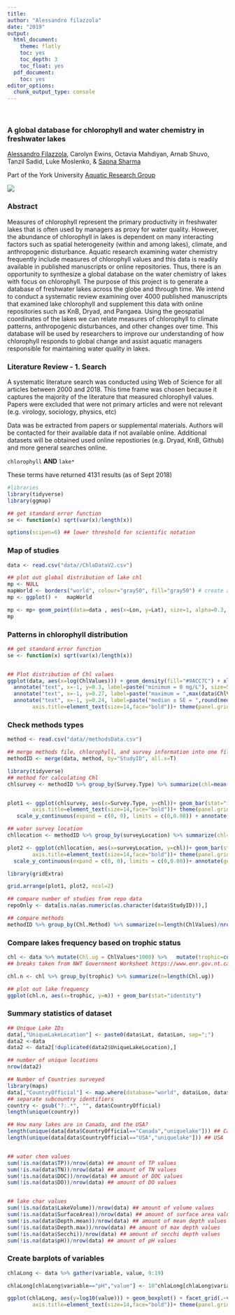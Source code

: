 ```yaml
---
title:
author: "Alessandro filazzola"
date: "2019"
output:
  html_document:
    theme: flatly
    toc: yes
    toc_depth: 3
    toc_float: yes
  pdf_document:
    toc: yes
editor_options: 
  chunk_output_type: console
---
```

<br>  

### A global database for chlorophyll and water chemistry in freshwater lakes 

[Alessandro Filazzola](http://www.filazzola.info/), Carolyn Ewins, Octavia Mahdiyan, Arnab Shuvo, Tanzil Sadid, Luke Moslenko, & [Sapna Sharma](https://sharmalab.wordpress.com/)

Part of the York University [Aquatic Research Group](http://www.yorkaquaticresearch.ca/)

![](./lake.jpg)
<br> 

### Abstract

Measures of chlorophyll represent the primary productivity in freshwater lakes that is often used by managers as proxy for water quality. However, the abundance of chlorophyll in lakes is dependent on many interacting factors such as spatial heterogeneity (within and among lakes), climate, and anthropogenic disturbance. Aquatic research examining water chemistry frequently include measures of chlorophyll values and this data is readily available in published manuscripts or online repositories. Thus, there is an opportunity to synthesize a global database on the water chemistry of lakes with focus on chlorophyll. The purpose of this project is to generate a database of freshwater lakes across the globe and through time. We intend to conduct a systematic review examining over 4000 published manuscripts that examined lake chlorophyll and supplement this data with online repositories such as KnB, Dryad, and Pangaea. Using the geospatial coordinates of the lakes we can relate measures of chlorophyll to climate patterns, anthropogenic disturbances, and other changes over time. This database will be used by researchers to improve our understanding of how chlorophyll responds to global change and assist aquatic managers responsible for maintaining water quality in lakes. 

### Literature Review - 1. Search

A systematic literature search was conducted using Web of Science for all articles between 2000 and 2018. This time frame was chosen because it captures the majority of the literature that measured chlorophyll values. Papers were excluded that were not primary articles and were not relevant (e.g. virology, sociology, physics, etc)

Data was be extracted from papers or supplemental materials. Authors will be contacted for their available data if not available online. Additional datasets will be obtained used online repostiories (e.g. Dryad, KnB, Github) and more general searches online. 

`chlorophyll`
**AND** 
`lake*`

These terms have returned 4131 results (as of Sept 2018) 

```r
#libraries
library(tidyverse)
library(ggmap)

## get standard error function
se <- function(x) sqrt(var(x)/length(x))

options(scipen=6) ## lower threshold for scientific notation
```


### Map of studies
```r

data <- read.csv("data//ChlaDataV2.csv")

## plot out global distribution of lake chl
mp <- NULL
mapWorld <- borders("world", colour="gray50", fill="gray50") # create a layer of borders
mp <- ggplot() +   mapWorld

mp <- mp+ geom_point(data=data , aes(x=Lon, y=Lat), size=1, alpha=0.3, color="#176117") + xlab("Longitude") + ylab("Latitude")
mp

```


### Patterns in chlorophyll distribution
```r

## get standard error function
se <- function(x) sqrt(var(x)/length(x))


## Plot distribution of Chl values
ggplot(data, aes(x=log(ChlValues))) + geom_density(fill="#9ACC7C") + xlab("Log transformed Chlorophyll a (mg/L)") + ylab("Frequency of observered values") + 
  annotate("text", x=-1, y=0.3, label=paste("minimum = 0 mg/L"), size=5) + ## min
  annotate("text", x=-1, y=0.27, label=paste("maximum = ",max(data$ChlValues), "mg/L"), size=5)  + ## max
  annotate("text", x=-1, y=0.24, label=paste("median ± SE = ",round(median(data$ChlValues),3), "±", formatC(round(se(data$ChlValues),4), digits=4,format="f") , "mg/L"), size=5) +theme(axis.text=element_text(size=12),
        axis.title=element_text(size=14,face="bold"))+ theme(panel.grid.major = element_blank(), panel.grid.minor = element_blank()) + xlim(-10,3) + geom_vline(xintercept = log(2.5/1000), lty=2) + geom_vline(xintercept = log(0.001), lty=2) 
```


### Check methods types
```r
method <- read.csv("data//methodsData.csv")

## merge methods file, chlorophyll, and survey information into one file
methodID <- merge(data, method, by="StudyID", all.x=T)

library(tidyverse)
## method for calculating Chl
chlsurvey <- methodID %>% group_by(Survey.Type) %>% summarize(chl=mean(ChlValues), error=se(ChlValues)*1.96, n=length(ChlValues)) %>% filter(!Survey.Type %in% c("not described","undescribed")) 


plot1 <- ggplot(chlsurvey, aes(x=Survey.Type, y=chl))+ geom_bar(stat="identity", fill="#9ACC7C", color="black") + geom_errorbar(aes(x=Survey.Type,  ymin=chl-error, ymax=chl+error), lwd=1, width=0.2)  + xlab("") + ylab("Chlorophyll a (mg / L)")+theme(axis.text=element_text(size=12),
        axis.title=element_text(size=14,face="bold"))+ theme(panel.grid.major = element_blank(), panel.grid.minor = element_blank())+
   scale_y_continuous(expand = c(0, 0), limits = c(0,0.08)) + annotate(geom ="text", x=0.5, y=0.075, label="a", size=10)

## water survey location
chllocation <- methodID %>% group_by(surveyLocation) %>% summarize(chl=mean(ChlValues), error=se(ChlValues)*1.96, n=length(ChlValues)) %>% filter(!surveyLocation %in% c("not described","undescribed"))

plot2 <- ggplot(chllocation, aes(x=surveyLocation, y=chl))+ geom_bar(stat="identity", fill="#9ACC7C", color="black") + geom_errorbar(aes(x=surveyLocation,  ymin=chl-error, ymax=chl+error), lwd=1, width=0.5) +  xlab("") + ylab("")+theme(axis.text=element_text(size=12),
        axis.title=element_text(size=14,face="bold"))+ theme(panel.grid.major = element_blank(), panel.grid.minor = element_blank())+
  scale_y_continuous(expand = c(0, 0), limits = c(0,0.08))+ annotate(geom ="text", x=0.5, y=0.075, label="b", size=10)

library(gridExtra)

grid.arrange(plot1, plot2, ncol=2)

## compare number of studies from repo data
repoOnly <- data[is.na(as.numeric(as.character(data$StudyID))),]

## compare methods
methodID %>% group_by(Chl.Method) %>% summarize(n=length(ChlValues)/nrow(data)*100) %>% top_n(8)

```




### Compare lakes frequency based on trophic status
```r

chl <- data %>% mutate(Chl.ug = ChlValues*1000) %>%   mutate(trophic=cut(Chl.ug, breaks=c(-Inf, 7, 9, 26, 75, Inf), labels=c("Oligotrophic","Oligo-mesotrophic","Mesotrophic","Eutrophic","Hyper-eutrophic")))
## breaks taken from NWT Government Worksheet https://www.enr.gov.nt.ca/sites/enr/files/chlorophyll.pdf

chl.n <- chl %>% group_by(trophic) %>% summarize(n=length(Chl.ug))

## plot out lake frequency
ggplot(chl.n, aes(x=trophic, y=n)) + geom_bar(stat="identity")


```
                                         

### Summary statistics of dataset
```r
## Unique Lake IDs
data[,"UniqueLakeLocation"] <- paste0(data$Lat, data$Lon, sep=";")
data2 <-data 
data2 <- data2[!duplicated(data2$UniqueLakeLocation),]

## number of unique locations
nrow(data2)

## Number of Countries surveyed
library(maps)
data[,"CountryOfficial"] <- map.where(database="world", data$Lon, data$Lat)
## separate subcountry identifiers
country <- gsub("?:.*", "", data$CountryOfficial)
length(unique(country))

## How many lakes are in Canada, and the USA? 
length(unique(data[data$CountryOfficial=="Canada","uniquelake"])) ## Canada
length(unique(data[data$CountryOfficial=="USA","uniquelake"])) ## USA


## water chem values
sum(!is.na(data$TP))/nrow(data) ## amount of TP values
sum(!is.na(data$TN))/nrow(data) ## amount of TN values
sum(!is.na(data$DOC))/nrow(data) ## amount of DOC values
sum(!is.na(data$DO))/nrow(data) ## amount of DO values


## lake char values
sum(!is.na(data$LakeVolume))/nrow(data) ## amount of volume values
sum(!is.na(data$SurfaceArea))/nrow(data) ## amount of surface area values
sum(!is.na(data$Depth.mean))/nrow(data) ## amount of mean depth values
sum(!is.na(data$Depth.max))/nrow(data) ## amount of max depth values
sum(!is.na(data$Secchi))/nrow(data) ## amount of secchi depth values
sum(!is.na(data$pH))/nrow(data) ## amount of pH values


```

### Create barplots of variables
```r
chlaLong <- data %>% gather(variable, value, 9:19)

chlaLong[chlaLong$variable=="pH","value"] <- 10^chlaLong[chlaLong$variable=="pH","value"]

ggplot(chlaLong, aes(y=log10(value))) + geom_boxplot() + facet_grid(.~variable, scales="free") +theme(axis.text=element_text(size=12),
        axis.title=element_text(size=14,face="bold"))+ theme(panel.grid.major = element_blank(), panel.grid.minor = element_blank())
```
